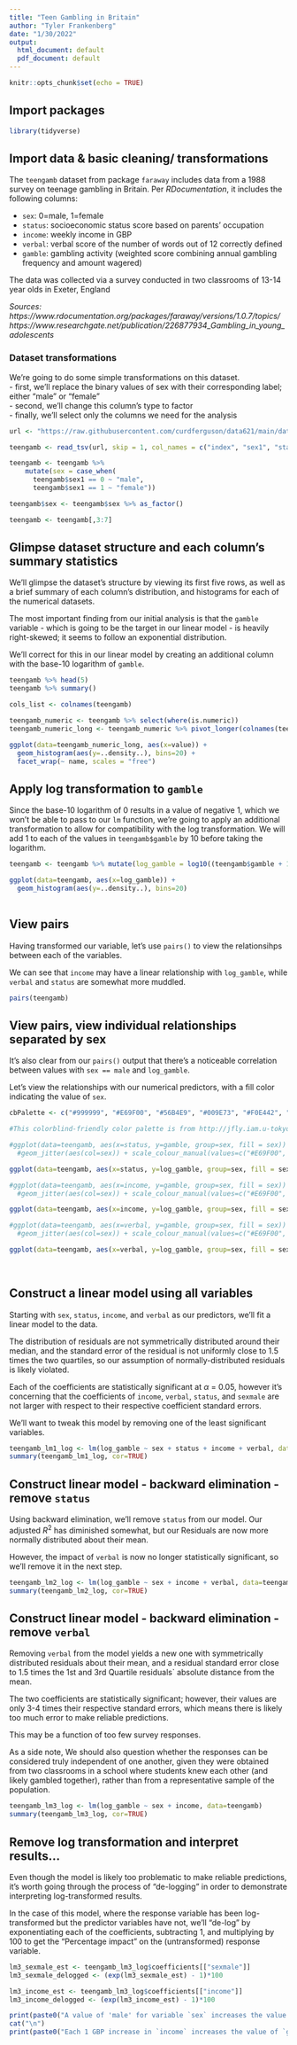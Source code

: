 ```yaml
---
title: "Teen Gambling in Britain"
author: "Tyler Frankenberg"
date: "1/30/2022"
output:
  html_document: default
  pdf_document: default
---
```


```r
knitr::opts_chunk$set(echo = TRUE)
```


## Import packages 


```r

library(tidyverse)

```



## Import data & basic cleaning/ transformations

The `teengamb` dataset from package `faraway` includes data from a 1988 survey on teenage gambling in Britain.  Per *RDocumentation*, it includes the following columns:  

- `sex`: 0=male, 1=female 
- `status`: socioeconomic status score based on parents' occupation  
- `income`: weekly income in GBP
- `verbal`: verbal score of the number of words out of 12 correctly defined
- `gamble`: gambling activity (weighted score combining annual gambling frequency and amount wagered)  

The data was collected via a survey conducted in two classrooms of 13-14 year olds in Exeter, England

*Sources: 
https://www.rdocumentation.org/packages/faraway/versions/1.0.7/topics/  
https://www.researchgate.net/publication/226877934_Gambling_in_young_adolescents*  


### Dataset transformations

We're going to do some simple transformations on this dataset.  
- first, we'll replace the binary values of sex with their corresponding label; either "male" or "female"  
- second, we'll change this column's type to factor  
- finally, we'll select only the columns we need for the analysis 


```r

url <- "https://raw.githubusercontent.com/curdferguson/data621/main/datasets/teengamb.txt"

teengamb <- read_tsv(url, skip = 1, col_names = c("index", "sex1", "status", "income", "verbal", "gamble"), show_col_types=FALSE)

teengamb <- teengamb %>% 
    mutate(sex = case_when(
      teengamb$sex1 == 0 ~ "male",
      teengamb$sex1 == 1 ~ "female"))

teengamb$sex <- teengamb$sex %>% as_factor()

teengamb <- teengamb[,3:7]

```



## Glimpse dataset structure and each column's summary statistics

We'll glimpse the dataset's structure by viewing its first five rows, as well as a brief summary of each column's distribution, and histograms for each of the numerical datasets.  

The most important finding from our initial analysis is that the `gamble` variable - which is going to be the target in our linear model - is heavily right-skewed; it seems to follow an exponential distribution.  

We'll correct for this in our linear model by creating an additional column with the base-10 logarithm of `gamble`.  



```r

teengamb %>% head(5)
teengamb %>% summary()

cols_list <- colnames(teengamb)

teengamb_numeric <- teengamb %>% select(where(is.numeric))
teengamb_numeric_long <- teengamb_numeric %>% pivot_longer(colnames(teengamb_numeric)) %>% as.data.frame()

ggplot(data=teengamb_numeric_long, aes(x=value)) + 
  geom_histogram(aes(y=..density..), bins=20) + 
  facet_wrap(~ name, scales = "free")

```



## Apply log transformation to `gamble`

Since the base-10 logarithm of 0 results in a value of negative 1, which we won't be able to pass to our `lm` function, we're going to apply an additional transformation to allow for compatibility with the log transformation.  We will add 1 to each of the values in `teengamb$gamble` by 10 before taking the logarithm.


```r

teengamb <- teengamb %>% mutate(log_gamble = log10((teengamb$gamble + 1)))

ggplot(data=teengamb, aes(x=log_gamble)) + 
  geom_histogram(aes(y=..density..), bins=20)
                        
```



## View pairs

Having transformed our variable, let's use `pairs()` to view the relationsihps between each of the variables.  

We can see that `income` may have a linear relationship with `log_gamble`, while `verbal` and `status` are somewhat more muddled.  

```r

pairs(teengamb)

```


## View pairs, view individual relationships separated by sex

It's also clear from our `pairs()` output that there's a noticeable correlation between values with `sex == male` and `log_gamble`.

Let's view the relationships with our numerical predictors, with a fill color indicating the value of `sex`.


```r

cbPalette <- c("#999999", "#E69F00", "#56B4E9", "#009E73", "#F0E442", "#0072B2", "#D55E00", "#CC79A7")

#This colorblind-friendly color palette is from http://jfly.iam.u-tokyo.ac.jp/color/.  Referencing code courtesy of http://www.cookbook-r.com/Graphs/Colors_(ggplot2)/

#ggplot(data=teengamb, aes(x=status, y=gamble, group=sex, fill = sex)) + 
  #geom_jitter(aes(col=sex)) + scale_colour_manual(values=c("#E69F00", "#0072B2"))

ggplot(data=teengamb, aes(x=status, y=log_gamble, group=sex, fill = sex)) + geom_jitter(aes(col=sex)) + scale_colour_manual(values=c("#E69F00", "#0072B2"))

#ggplot(data=teengamb, aes(x=income, y=gamble, group=sex, fill = sex)) + 
  #geom_jitter(aes(col=sex)) + scale_colour_manual(values=c("#E69F00", "#0072B2"))

ggplot(data=teengamb, aes(x=income, y=log_gamble, group=sex, fill = sex)) + geom_jitter(aes(col=sex)) + scale_colour_manual(values=c("#E69F00", "#0072B2"))

#ggplot(data=teengamb, aes(x=verbal, y=gamble, group=sex, fill = sex)) + 
  #geom_jitter(aes(col=sex)) + scale_colour_manual(values=c("#E69F00", "#0072B2"))

ggplot(data=teengamb, aes(x=verbal, y=log_gamble, group=sex, fill = sex)) + geom_jitter(aes(col=sex)) + scale_colour_manual(values=c("#E69F00", "#0072B2"))

                        
```


## Construct a linear model using all variables

Starting with `sex`, `status`, `income`, and `verbal` as our predictors, we'll fit a linear model to the data.  

The distribution of residuals are not symmetrically distributed around their median, and the standard error of the residual is not uniformly close to 1.5 times the two quartiles, so our assumption of normally-distributed residuals is likely violated.

Each of the coefficients are statistically significant at $\alpha$ = 0.05, however it's concerning that the coefficients of `income`, `verbal`, `status`, and `sexmale` are not larger with respect to their respective coefficient standard errors.

We'll want to tweak this model by removing one of the least significant variables.


```r

teengamb_lm1_log <- lm(log_gamble ~ sex + status + income + verbal, data=teengamb)
summary(teengamb_lm1_log, cor=TRUE)

```



## Construct linear model - backward elimination - remove `status`

Using backward elimination, we'll remove `status` from our model.  Our adjusted $R^2$ has diminished somewhat, but our Residuals are now more normally distributed about their mean.

However, the impact of `verbal` is now no longer statistically significant, so we'll remove it in the next step.


```r

teengamb_lm2_log <- lm(log_gamble ~ sex + income + verbal, data=teengamb)
summary(teengamb_lm2_log, cor=TRUE)

```


## Construct linear model - backward elimination - remove `verbal`


Removing `verbal` from the model yields a new one with symmetrically distributed residuals about their mean, and a residual standard error close to 1.5 times the 1st and 3rd Quartile residuals` absolute distance from the mean.

The two coefficients are statistically significant; however, their values are only 3-4 times their respective standard errors, which means there is likely too much error to make reliable predictions.

This may be a function of too few survey responses.  

As a side note, We should also question whether the responses can be considered truly independent of one another, given they were obtained from two classrooms in a school where students knew each other (and likely gambled together), rather than from a representative sample of the population.


```r

teengamb_lm3_log <- lm(log_gamble ~ sex + income, data=teengamb)
summary(teengamb_lm3_log, cor=TRUE)

```


## Remove log transformation and interpret results...

Even though the model is likely too problematic to make reliable predictions, it's worth going through the process of "de-logging" in order to demonstrate interpreting log-transformed results.

In the case of this model, where the response variable has been log-transformed but the predictor variables have not, we'll "de-log" by exponentiating each of the coefficients, subtracting 1, and multiplying by 100 to get the "Percentage impact" on the (untransformed) response variable.


```r

lm3_sexmale_est <- teengamb_lm3_log$coefficients[["sexmale"]]
lm3_sexmale_delogged <- (exp(lm3_sexmale_est) - 1)*100

lm3_income_est <- teengamb_lm3_log$coefficients[["income"]]
lm3_income_delogged <- (exp(lm3_income_est) - 1)*100

print(paste0("A value of 'male' for variable `sex` increases the value of `gamble` by ", round(lm3_sexmale_delogged, 3), "%."))
cat("\n")
print(paste0("Each 1 GBP increase in `income` increases the value of `gamble` by ", round(lm3_income_delogged, 3), "%."))


```